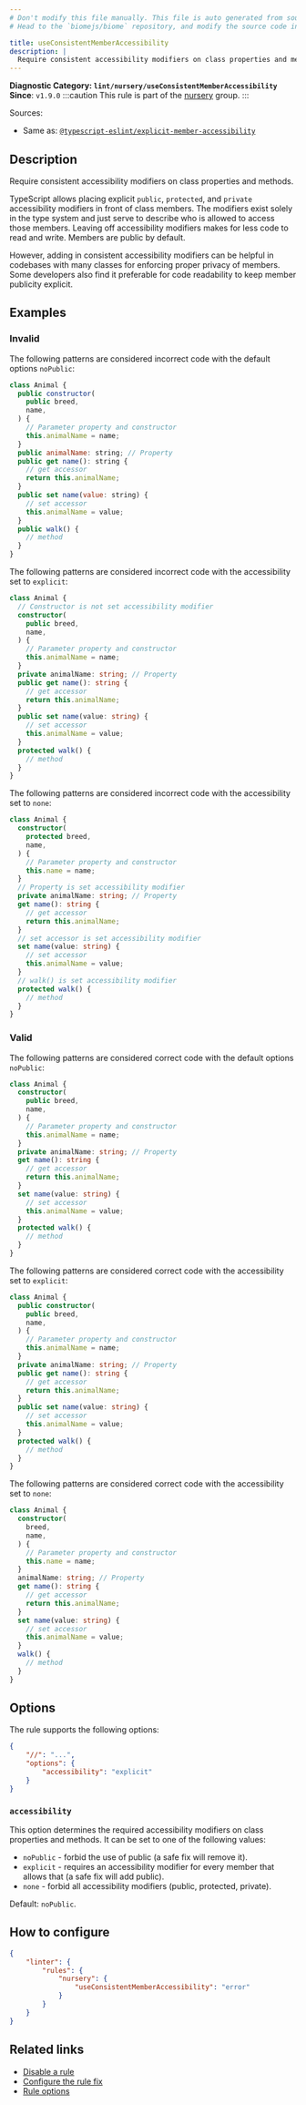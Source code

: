 ```yaml
---
# Don't modify this file manually. This file is auto generated from source, and you will lose your changes next time the website is built.
# Head to the `biomejs/biome` repository, and modify the source code in there.

title: useConsistentMemberAccessibility
description: |
  Require consistent accessibility modifiers on class properties and methods.
---
```


**Diagnostic Category: `lint/nursery/useConsistentMemberAccessibility`**
<Tabs>
<TabItem label="TypeScript and TSX" icon="seti:typescript">
**Since**: `v1.9.0`
:::caution
This rule is part of the [nursery](/linter/rules/#nursery) group.
:::

Sources: 
- Same as: <a href="https://typescript-eslint.io/rules/explicit-member-accessibility" target="_blank"><code>@typescript-eslint/explicit-member-accessibility</code></a>

## Description
Require consistent accessibility modifiers on class properties and methods.

TypeScript allows placing explicit `public`, `protected`, and `private` accessibility modifiers in front of class members.
The modifiers exist solely in the type system and just serve to describe who is allowed to access those members.
Leaving off accessibility modifiers makes for less code to read and write. Members are public by default.

However, adding in consistent accessibility modifiers can be helpful in codebases with many classes for enforcing proper privacy of members.
Some developers also find it preferable for code readability to keep member publicity explicit.

## Examples

### Invalid

The following patterns are considered incorrect code with the default options `noPublic`:

```js
class Animal {
  public constructor(
    public breed,
    name,
  ) {
    // Parameter property and constructor
    this.animalName = name;
  }
  public animalName: string; // Property
  public get name(): string {
    // get accessor
    return this.animalName;
  }
  public set name(value: string) {
    // set accessor
    this.animalName = value;
  }
  public walk() {
    // method
  }
}
```

The following patterns are considered incorrect code with the accessibility set to `explicit`:

```ts
class Animal {
  // Constructor is not set accessibility modifier
  constructor(
    public breed,
    name,
  ) {
    // Parameter property and constructor
    this.animalName = name;
  }
  private animalName: string; // Property
  public get name(): string {
    // get accessor
    return this.animalName;
  }
  public set name(value: string) {
    // set accessor
    this.animalName = value;
  }
  protected walk() {
    // method
  }
}
```

The following patterns are considered incorrect code with the accessibility set to `none`:

```ts
class Animal {
  constructor(
    protected breed,
    name,
  ) {
    // Parameter property and constructor
    this.name = name;
  }
  // Property is set accessibility modifier
  private animalName: string; // Property
  get name(): string {
    // get accessor
    return this.animalName;
  }
  // set accessor is set accessibility modifier
  set name(value: string) {
    // set accessor
    this.animalName = value;
  }
  // walk() is set accessibility modifier
  protected walk() {
    // method
  }
}
```

### Valid

The following patterns are considered correct code with the default options `noPublic`:

```ts
class Animal {
  constructor(
    public breed,
    name,
  ) {
    // Parameter property and constructor
    this.animalName = name;
  }
  private animalName: string; // Property
  get name(): string {
    // get accessor
    return this.animalName;
  }
  set name(value: string) {
    // set accessor
    this.animalName = value;
  }
  protected walk() {
    // method
  }
}
```

The following patterns are considered correct code with the accessibility set to `explicit`:

```ts
class Animal {
  public constructor(
    public breed,
    name,
  ) {
    // Parameter property and constructor
    this.animalName = name;
  }
  private animalName: string; // Property
  public get name(): string {
    // get accessor
    return this.animalName;
  }
  public set name(value: string) {
    // set accessor
    this.animalName = value;
  }
  protected walk() {
    // method
  }
}
```

The following patterns are considered correct code with the accessibility set to `none`:

```ts
class Animal {
  constructor(
    breed,
    name,
  ) {
    // Parameter property and constructor
    this.name = name;
  }
  animalName: string; // Property
  get name(): string {
    // get accessor
    return this.animalName;
  }
  set name(value: string) {
    // set accessor
    this.animalName = value;
  }
  walk() {
    // method
  }
}
```

## Options

The rule supports the following options:

```json
{
    "//": "...",
    "options": {
        "accessibility": "explicit"
    }
}
```

### `accessibility`

This option determines the required accessibility modifiers on class properties and methods.
It can be set to one of the following values:

- `noPublic` - forbid the use of public (a safe fix will remove it).
- `explicit` - requires an accessibility modifier for every member that allows that (a safe fix will add public).
- `none` - forbid all accessibility modifiers (public, protected, private).

Default: `noPublic`.

## How to configure
```json title="biome.json"
{
	"linter": {
		"rules": {
			"nursery": {
				"useConsistentMemberAccessibility": "error"
			}
		}
	}
}

```
## Related links

- [Disable a rule](/linter/#disable-a-rule)
- [Configure the rule fix](/linter#configure-the-rule-fix)
- [Rule options](/linter/#rule-options)

</TabItem>
</Tabs>

